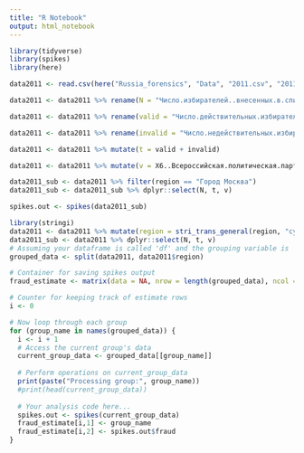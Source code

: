```yaml
---
title: "R Notebook"
output: html_notebook
---
```



```r
library(tidyverse)
library(spikes)
library(here)

data2011 <- read.csv(here("Russia_forensics", "Data", "2011.csv", "2011.csv"))

data2011 <- data2011 %>% rename(N = "Число.избирателей..внесенных.в.список.избирателей")

data2011 <- data2011 %>% rename(valid = "Число.действительных.избирательных.бюллетеней")

data2011 <- data2011 %>% rename(invalid = "Число.недействительных.избирательных.бюллетеней")

data2011 <- data2011 %>% mutate(t = valid + invalid)

data2011 <- data2011 %>% mutate(v = X6..Всероссийская.политическая.партия..ЕДИНАЯ.РОССИЯ.)


```

```r
data2011_sub <- data2011 %>% filter(region == "Город Москва")
data2011_sub <- data2011_sub %>% dplyr::select(N, t, v)

spikes.out <- spikes(data2011_sub)
```
```r
library(stringi)
data2011 <- data2011 %>% mutate(region = stri_trans_general(region, "cyrillic-latin"))
data2011_sub <- data2011 %>% dplyr::select(N, t, v)
# Assuming your dataframe is called 'df' and the grouping variable is 'group_var'
grouped_data <- split(data2011, data2011$region)

# Container for saving spikes output
fraud_estimate <- matrix(data = NA, nrow = length(grouped_data), ncol = 2)

# Counter for keeping track of estimate rows
i <- 0

# Now loop through each group
for (group_name in names(grouped_data)) {
  i <- i + 1
  # Access the current group's data
  current_group_data <- grouped_data[[group_name]]
  
  # Perform operations on current_group_data
  print(paste("Processing group:", group_name))
  #print(head(current_group_data))
  
  # Your analysis code here...
  spikes.out <- spikes(current_group_data)
  fraud_estimate[i,1] <- group_name
  fraud_estimate[i,2] <- spikes.out$fraud
}
```

